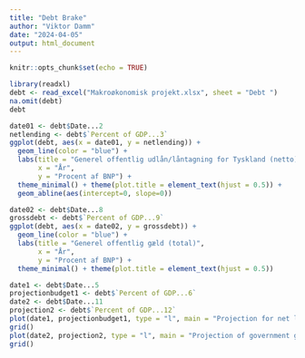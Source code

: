 ```yaml
---
title: "Debt Brake"
author: "Viktor Damm"
date: "2024-04-05"
output: html_document
---
```


```r
knitr::opts_chunk$set(echo = TRUE)
```

```r
library(readxl)
debt <- read_excel("Makroøkonomisk projekt.xlsx", sheet = "Debt ")
na.omit(debt)
debt
```

```r
date01 <- debt$Date...2
netlending <- debt$`Percent of GDP...3`
ggplot(debt, aes(x = date01, y = netlending)) +
  geom_line(color = "blue") +
  labs(title = "Generel offentlig udlån/låntagning for Tyskland (netto)",
       x = "År",
       y = "Procent af BNP") +
  theme_minimal() + theme(plot.title = element_text(hjust = 0.5)) + 
  geom_abline(aes(intercept=0, slope=0))
```

```r
date02 <- debt$Date...8
grossdebt <- debt$`Percent of GDP...9`
ggplot(debt, aes(x = date02, y = grossdebt)) +
  geom_line(color = "blue") +
  labs(title = "Generel offentlig gæld (total)",
       x = "År",
       y = "Procent af BNP") +
  theme_minimal() + theme(plot.title = element_text(hjust = 0.5))
```

```r
date1 <- debt$Date...5
projectionbudget1 <- debt$`Percent of GDP...6`
date2 <- debt$Date...11
projection2 <- debt$`Percent of GDP...12`
plot(date1, projectionbudget1, type = "l", main = "Projection for net lending/borrowing", ylab = "Percent of GDP", xlab = "Årstal", col="red")
grid()
plot(date2, projection2, type = "l", main = "Projection of government gross debt for Germany ", ylab = "Percent of GDP", xlab = "Årstal", col="red")
grid()
```